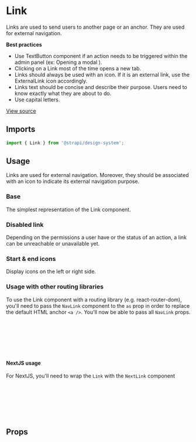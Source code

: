

<Meta of={LinkStories} />

# Link

Links are used to send users to another page or an anchor. They are used for external navigation.

**Best practices**

- Use TextButton component if an action needs to be triggered within the admin panel (ex: Opening a modal ).
- Clicking on a Link most of the time opens a new tab.
- Links should always be used with an icon. If it is an external link, use the ExternalLink icon accordingly.
- Links text should be concise and describe their purpose. Users need to know exactly what they are about to do.
- Use capital letters.

[View source](https://github.com/strapi/design-system/tree/main/packages/design-system/src/Link)

## Imports

```js
import { Link } from '@strapi/design-system';
```

## Usage

Links are used for external navigation. Moreover, they should be associated with an icon to indicate its external
navigation purpose.

### Base

The simplest representation of the Link component.

<Canvas of={LinkStories.Base} />

### Disabled link

Depending on the permissions a user have or the status of an action, a link can be unreachable or unavailable yet.

<Canvas of={LinkStories.Disabled} />

### Start & end icons

Display icons on the left or right side.

<Canvas of={LinkStories.Icons} />

### Usage with other routing libraries

To use the Link component with a routing library (e.g. react-router-dom), you'll need to pass the `NavLink` component to
the `as` prop in order to replace the default HTML anchor `<a />`. You'll now be able to pass all `NavLink` props.

```jsx
import { Link } from '@strapi/design-system';
import { NavLink } from 'react-router-dom';

<Link as={NavLink} to="/home">
  Home
</Link>;
```

#### NextJS usage

For NextJS, you'll need to wrap the `Link` with the `NextLink` component

```jsx
import { Link } from '@strapi/design-system';
import NextLink from 'next/link';

<NextLink href="/home" passHref>
  <Link>Home</Link>
</NextLink>;
```

## Props

<ArgTypes of={Link} />
